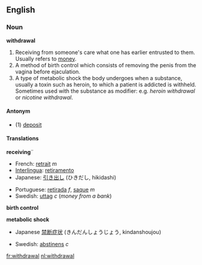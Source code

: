 ==English==
===Noun===
'''withdrawal'''

#Receiving from someone's care what one has earlier entrusted to them.  Usually refers to [[money]].
#A method of birth control which consists of removing the penis from the vagina before ejaculation.
#A type of metabolic shock the body undergoes when a substance, usually a toxin such as heroin, to which a patient is addicted is withheld. Sometimes used with the substance as modifier: e.g. <em>heroin withdrawal</em> or <em>nicotine withdrawal</em>.

====Antonym====
*(1) [[deposit]]

====Translations====
'''receiving'''¨
{{top}}
*French: [[retrait]] ''m''
*[[Interlingua]]: [[retiramento]]
*Japanese: [[引き出し]] (ひきだし, hikidashi)
{{mid}}
*Portuguese: [[retirada]] ''f'', [[saque]] ''m''
*Swedish: [[uttag]] ''c'' (''money from a bank'')
{{bottom}}

'''birth control'''
{{top}}
{{mid}}
{{bottom}}


'''metabolic shock'''
{{top}}
*Japanese [[禁断症状]] (きんだんしょうじょう, kindanshoujou)
{{mid}}
*Swedish: [[abstinens]] ''c''
{{bottom}}

[[fr:withdrawal]]
[[nl:withdrawal]]